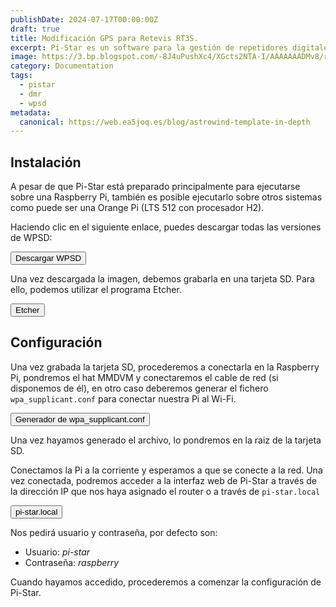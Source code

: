 ```yaml
---
publishDate: 2024-07-17T00:00:00Z
draft: true
title: Modificación GPS para Retevis RT3S.
excerpt: Pi-Star es un software para la gestión de repetidores digitales, que se ejecuta en una Raspberry Pi.  En este artículo se explica cómo configurar correctamente el software.
image: https://3.bp.blogspot.com/-8J4uPushXc4/XGcts2NTA-I/AAAAAAADMv8/r8AAKVpCm8YuCGYzrK9nzDkDgPLwivSFACEwYBhgL/s1600/jumbo%2Bboxed.jpeg
category: Documentation
tags:
  - pistar
  - dmr
  - wpsd
metadata:
  canonical: https://web.ea5joq.es/blog/astrowind-template-in-depth
---
```



## Instalación

<YouTube id="https://youtu.be/xtTy5nKay_Y" />

A pesar de que Pi-Star está preparado principalmente para ejecutarse sobre una Raspberry Pi, también es posible ejecutarlo sobre otros sistemas como puede ser una Orange Pi (LTS 512 con procesador H2).

Haciendo clic en el siguiente enlace, puedes descargar todas las versiones de WPSD:

<Button url="https://w0chp.radio/wpsd/#download-wpsd"> Descargar WPSD </Button>

Una vez descargada la imagen, debemos grabarla en una tarjeta SD.  Para ello, podemos utilizar el programa Etcher.

<Button url="https://www.balena.io/etcher/"> Etcher </Button>

## Configuración

Una vez grabada la tarjeta SD, procederemos a conectarla en la Raspberry Pi, pondremos el hat MMDVM y conectaremos el cable de red (si disponemos de él), en otro caso deberemos generar el fichero `wpa_supplicant.conf` para conectar nuestra Pi al Wi-Fi.

<Button url="https://w0chp.radio/wpa-config-generator/"> Generador de wpa_supplicant.conf </Button>

Una vez hayamos generado el archivo, lo pondremos en la raiz de la tarjeta SD.

Conectamos la Pi a la corriente y esperamos a que se conecte a la red.  Una vez conectada, podremos acceder a la interfaz web de Pi-Star a través de la dirección IP que nos haya asignado el router o a través de `pi-star.local`

<Button url="http://pi-star.local"> pi-star.local </Button>

Nos pedirá usuario y contraseña, por defecto son:

- Usuario: *pi-star*
- Contraseña: *raspberry*

Cuando hayamos accedido, procederemos a comenzar la configuración de Pi-Star.
